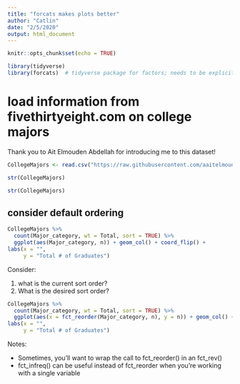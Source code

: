 ```yaml
---
title: "forcats makes plots better"
author: "Catlin"
date: "2/5/2020"
output: html_document
---
```


```r
knitr::opts_chunk$set(echo = TRUE)
```

```r
library(tidyverse)
library(forcats)  # tidyverse package for factors; needs to be explicitly loaded
```

# load information from fivethirtyeight.com on college majors
Thank you to Ait Elmouden Abdellah for introducing me to this dataset!

```r
CollegeMajors <- read.csv("https://raw.githubusercontent.com/aaitelmouden/DATA607S2020/master/Week1/recent-grads.csv")
```

```r
str(CollegeMajors)
```

```r
str(CollegeMajors)
```

## consider default ordering

```r
CollegeMajors %>%
  count(Major_category, wt = Total, sort = TRUE) %>%
  ggplot(aes(Major_category, n)) + geom_col() + coord_flip() +
labs(x = "",
     y = "Total # of Graduates")
```

Consider: 

(1) what is the current sort order?
(2) What is the desired sort order?

```r
CollegeMajors %>%
  count(Major_category, wt = Total, sort = TRUE) %>%
  ggplot(aes(x = fct_reorder(Major_category, n), y = n)) + geom_col() + coord_flip() +
labs(x = "",
     y = "Total # of Graduates")
```

Notes: 

* Sometimes, you'll want to wrap the call to fct_reorder() in an fct_rev()
* fct_infreq() can be useful instead of fct_reorder when you're working with a single variable
